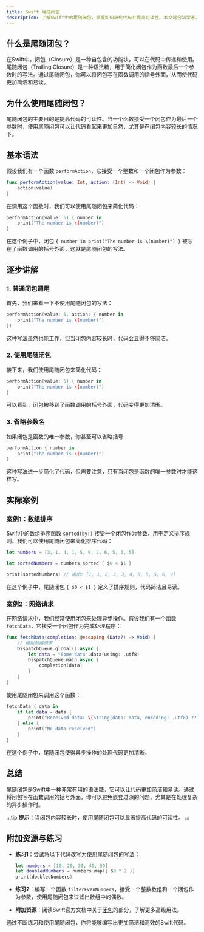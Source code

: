 ```yaml
---
title: Swift 尾随闭包
description: 了解Swift中的尾随闭包，掌握如何简化代码并提高可读性。本文适合初学者，包含清晰的解释、代码示例和实际应用场景。
---
```


## 什么是尾随闭包？

在Swift中，闭包（Closure）是一种自包含的功能块，可以在代码中传递和使用。尾随闭包（Trailing Closure）是一种语法糖，用于简化闭包作为函数最后一个参数时的写法。通过尾随闭包，你可以将闭包写在函数调用的括号外面，从而使代码更加简洁和易读。

## 为什么使用尾随闭包？

尾随闭包的主要目的是提高代码的可读性。当一个函数接受一个闭包作为最后一个参数时，使用尾随闭包可以让代码看起来更加自然，尤其是在闭包内容较长的情况下。

## 基本语法

假设我们有一个函数 `performAction`，它接受一个整数和一个闭包作为参数：

```swift
func performAction(value: Int, action: (Int) -> Void) {
    action(value)
}
```

在调用这个函数时，我们可以使用尾随闭包来简化代码：

```swift
performAction(value: 5) { number in
    print("The number is \(number)")
}
```

在这个例子中，闭包 `{ number in print("The number is \(number)") }` 被写在了函数调用的括号外面，这就是尾随闭包的写法。

## 逐步讲解

### 1. 普通闭包调用

首先，我们来看一下不使用尾随闭包的写法：

```swift
performAction(value: 5, action: { number in
    print("The number is \(number)")
})
```

这种写法虽然也能工作，但当闭包内容较长时，代码会显得不够简洁。

### 2. 使用尾随闭包

接下来，我们使用尾随闭包来简化代码：

```swift
performAction(value: 5) { number in
    print("The number is \(number)")
}
```

可以看到，闭包被移到了函数调用的括号外面，代码变得更加清晰。

### 3. 省略参数名

如果闭包是函数的唯一参数，你甚至可以省略括号：

```swift
performAction { number in
    print("The number is \(number)")
}
```

这种写法进一步简化了代码，但需要注意，只有当闭包是函数的唯一参数时才能这样写。

## 实际案例

### 案例1：数组排序

Swift中的数组排序函数 `sorted(by:)` 接受一个闭包作为参数，用于定义排序规则。我们可以使用尾随闭包来简化排序代码：

```swift
let numbers = [3, 1, 4, 1, 5, 9, 2, 6, 5, 3, 5]

let sortedNumbers = numbers.sorted { $0 < $1 }

print(sortedNumbers) // 输出: [1, 1, 2, 3, 3, 4, 5, 5, 5, 6, 9]
```

在这个例子中，尾随闭包 `{ $0 < $1 }` 定义了排序规则，代码简洁且易读。

### 案例2：网络请求

在网络请求中，我们经常使用闭包来处理异步操作。假设我们有一个函数 `fetchData`，它接受一个闭包作为完成处理程序：

```swift
func fetchData(completion: @escaping (Data?) -> Void) {
    // 模拟网络请求
    DispatchQueue.global().async {
        let data = "Some data".data(using: .utf8)
        DispatchQueue.main.async {
            completion(data)
        }
    }
}
```

使用尾随闭包来调用这个函数：

```swift
fetchData { data in
    if let data = data {
        print("Received data: \(String(data: data, encoding: .utf8) ?? "")")
    } else {
        print("No data received")
    }
}
```

在这个例子中，尾随闭包使得异步操作的处理代码更加清晰。

## 总结

尾随闭包是Swift中一种非常有用的语法糖，它可以让代码更加简洁和易读。通过将闭包写在函数调用的括号外面，你可以避免嵌套过深的问题，尤其是在处理复杂的异步操作时。

:::tip
**提示**：当闭包内容较长时，使用尾随闭包可以显著提高代码的可读性。
:::

## 附加资源与练习

- **练习1**：尝试将以下代码改写为使用尾随闭包的写法：

  ```swift
  let numbers = [10, 20, 30, 40, 50]
  let doubledNumbers = numbers.map({ $0 * 2 })
  print(doubledNumbers)
  ```

- **练习2**：编写一个函数 `filterEvenNumbers`，接受一个整数数组和一个闭包作为参数，使用尾随闭包来过滤出数组中的偶数。

- **附加资源**：阅读Swift官方文档中关于[闭包](https://docs.swift.org/swift-book/LanguageGuide/Closures.html)的部分，了解更多高级用法。

通过不断练习和使用尾随闭包，你将能够编写出更加简洁和高效的Swift代码。